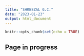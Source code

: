 ```yaml
---
title: "SHREEZAL G.C."
date: "2023-01-23"
output: html_document
---
```


```r
knitr::opts_chunk$set(echo = TRUE)
```

## Page in progress